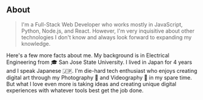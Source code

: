 ## About

>I'm a Full-Stack Web Developer who works mostly in JavaScript, Python, Node.js, and React. However, I'm very inquisitive about other technologies I don't know and always look forward to expanding my knowledge.

Here's a few more facts about me. My background is in Electrical Engineering from 🎓 San Jose State University. I lived in Japan for 4 years and I speak Japanese 🇯🇵. I'm die-hard tech enthusiast who enjoys creating digital art through my Photography 📸 and Videography 🎥 in my spare time. 
But what I love even more is taking ideas and creating unique digital experiences with whatever tools best get the job done. 